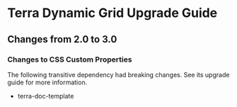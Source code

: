 
<Badge />

# Terra Dynamic Grid Upgrade Guide

## Changes from 2.0 to 3.0

### Changes to CSS Custom Properties

The following transitive dependency had breaking changes. See its upgrade guide for more information.
* terra-doc-template

